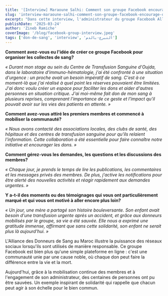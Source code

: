 ```yaml
---
title: '[Interview] Maraoune Salhi: Comment son groupe Facebook encourage des milliers de marocains à faire un don de sang'
slug: 'interview-maraoune-salhi-comment-son-groupe-facebook-encourage-des-milliers-de-marocains-a-faire-un-don-de-sang'
excerpt: "Dans cette interview, l'administrateur du groupe Facebook Alliance des Donneurs de Sang au Maroc partage l’histoire inspirante de cette initiative lancée en 2020. Grâce à son engagement, le groupe a sauvé de nombreuses vies, démontrant l'impact positif des réseaux sociaux dans des causes solidaires."
publishDate: '2025-03-24'
author: 'Zineb Ramiche'
coverImage: '/blog/facebook-group-interview.jpeg'
tags: ['don-de-sang', 'interview', 'التبرع-بالدم']
---
```


**Comment avez-vous eu l'idée de créer ce groupe Facebook pour organiser les collectes de sang?**

_« Durant mon stage au sein du Centre de Transfusion Sanguine d'Oujda, dans le laboratoire d'immuno-hématologie, j'ai été confronté à une situation d'urgence : un proche avait un besoin impératif de sang. C'est à ce moment-là que j'ai réalisé à quel point les réserves pouvaient être limitées. J'ai donc voulu créer un espace pour faciliter les dons et aider d'autres personnes en situation critique. J'ai moi-même fait don de mon sang à plusieurs reprises, comprenant l'importance de ce geste et l'impact qu'il pouvait avoir sur les vies des patients en attente. »_

**Comment avez-vous attiré les premiers membres et commencé à mobiliser la communauté?**

_« Nous avons contacté des associations locales, des clubs de santé, des hôpitaux et des centres de transfusion sanguine pour qu'ils relaient l'information. Cette collaboration a été essentielle pour faire connaître notre initiative et encourager les dons. »_

**Comment gérez-vous les demandes, les questions et les discussions des membres?**

_« Chaque jour, je prends le temps de lire les publications, les commentaires et les messages privés des membres. De plus, j'active les notifications pour être alerté des nouvelles activités et réagir rapidement aux demandes urgentes. »_

**Y a-t-il des moments ou des témoignages qui vous ont particulièrement marqué et qui vous ont motivé à aller encore plus loin?**

_« Un jour, une mère a partagé son histoire bouleversante. Son enfant avait besoin d'une transfusion urgente après un accident, et grâce aux donneurs mobilisés par le groupe, sa vie a été sauvée. Elle nous a exprimé une gratitude immense, affirmant que sans cette solidarité, son enfant ne serait plus là aujourd'hui. »_

L'Alliance des Donneurs de Sang au Maroc illustre la puissance des réseaux sociaux lorsqu'ils sont utilisés de manière responsable. Ce groupe Facebook est bien plus qu'une simple plateforme en ligne : c'est une communauté unie par une cause noble, où chaque don peut faire la différence entre la vie et la mort.

Aujourd'hui, grâce à la mobilisation continue des membres et à l'engagement de son administrateur, des centaines de personnes ont pu être sauvées. Un exemple inspirant de solidarité qui rappelle que chacun peut agir à son échelle pour le bien commun.
